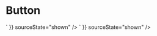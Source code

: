 
<Meta of={ButtonStories} />

# Button

<Unstyled>
    <Canvas
        of={ButtonStories.Primary}
        source={{
            code: `
                <Button variant="primary" />
            `
        }}
        sourceState="shown"
    />
</Unstyled>

<Unstyled>
    <Canvas
        of={ButtonStories.Secondary}
        source={{
            code: `
                <Button variant="secondary" />
            `
        }}
        sourceState="shown"
    />
</Unstyled>